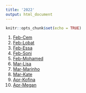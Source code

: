 ```yaml
---
title: '2022'
output: html_document
---
```


```r
knitr::opts_chunk$set(echo = TRUE)
```

1. [Feb-Cem](2022_Feb.html)
2. [Feb-Lobat](2022_Feb2.html)
3. [Feb-Essa](2022_Feb3.html)
4. [Feb-Soni](2022_Feb4.html)
5. [Feb-Mohamed](2022_Feb5.html)
6. [Mar-Lisa](2022_Mar1.html)
7. [Mar-Marinho](2022_Mar2.html)
8. [Mar-Kate](2022_Mar3.html)
9. [Apr-Kofina](2022_Apr1.html)
10. [Apr-Megan](2022_Apr2.html)
